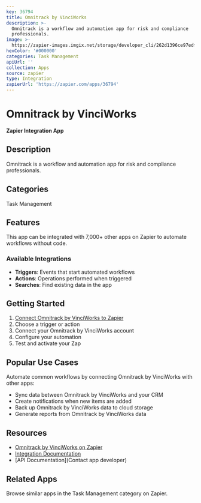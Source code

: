 ```yaml
---
key: 36794
title: Omnitrack by VinciWorks
description: >-
  Omnitrack is a workflow and automation app for risk and compliance
  professionals.
image: >-
  https://zapier-images.imgix.net/storage/developer_cli/262d1396ce97edf36068fe348a19093c.png?auto=format%2Ccompress&ixlib=python-3.0.0&q=50
hexColor: '#000000'
categories: Task Management
apiUrl: ''
collection: Apps
source: zapier
type: Integration
zapierUrl: 'https://zapier.com/apps/36794'
---
```

# Omnitrack by VinciWorks

**Zapier Integration App**

## Description

Omnitrack is a workflow and automation app for risk and compliance professionals.

## Categories

Task Management

## Features

This app can be integrated with 7,000+ other apps on Zapier to automate workflows without code.

### Available Integrations

- **Triggers**: Events that start automated workflows
- **Actions**: Operations performed when triggered
- **Searches**: Find existing data in the app

## Getting Started

1. [Connect Omnitrack by VinciWorks to Zapier](https://zapier.com/apps/36794)
2. Choose a trigger or action
3. Connect your Omnitrack by VinciWorks account
4. Configure your automation
5. Test and activate your Zap

## Popular Use Cases

Automate common workflows by connecting Omnitrack by VinciWorks with other apps:

- Sync data between Omnitrack by VinciWorks and your CRM
- Create notifications when new items are added
- Back up Omnitrack by VinciWorks data to cloud storage
- Generate reports from Omnitrack by VinciWorks data

## Resources

- [Omnitrack by VinciWorks on Zapier](https://zapier.com/apps/36794)
- [Integration Documentation](https://zapier.com/apps/36794/integrations)
- [API Documentation](Contact app developer)

## Related Apps

Browse similar apps in the Task Management category on Zapier.
